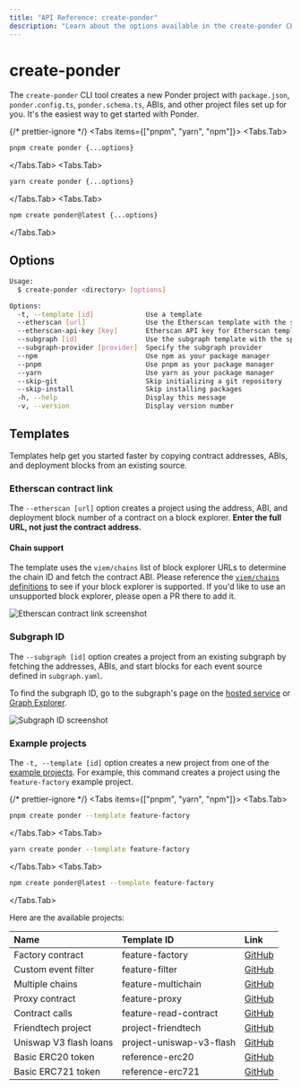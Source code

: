 ```yaml
---
title: "API Reference: create-ponder"
description: "Learn about the options available in the create-ponder CLI tool."
---
```



# create-ponder

The `create-ponder` CLI tool creates a new Ponder project with `package.json`, `ponder.config.ts`, `ponder.schema.ts`, ABIs, and other project files set up for you. It's the easiest way to get started with Ponder.

{/* prettier-ignore */}
<Tabs items={["pnpm", "yarn", "npm"]}>
  <Tabs.Tab>
```bash filename="shell"
pnpm create ponder {...options}
```
</Tabs.Tab>
  <Tabs.Tab>
```bash filename="shell"
yarn create ponder {...options}
```
</Tabs.Tab>
  <Tabs.Tab>
```bash filename="shell"
npm create ponder@latest {...options}
```
</Tabs.Tab>
</Tabs>

## Options

```sh
Usage:
  $ create-ponder <directory> [options]

Options:
  -t, --template [id]             Use a template
  --etherscan [url]               Use the Etherscan template with the specified contract URL
  --etherscan-api-key [key]       Etherscan API key for Etherscan template
  --subgraph [id]                 Use the subgraph template with the specified subgraph ID
  --subgraph-provider [provider]  Specify the subgraph provider
  --npm                           Use npm as your package manager
  --pnpm                          Use pnpm as your package manager
  --yarn                          Use yarn as your package manager
  --skip-git                      Skip initializing a git repository
  --skip-install                  Skip installing packages
  -h, --help                      Display this message
  -v, --version                   Display version number
```

## Templates

Templates help get you started faster by copying contract addresses, ABIs, and deployment blocks from an existing source.

### Etherscan contract link

The `--etherscan [url]` option creates a project using the address, ABI, and deployment block number of a contract on a block explorer. **Enter the full URL, not just the contract address.**

#### Chain support

The template uses the `viem/chains` list of block explorer URLs to determine the chain ID and fetch the contract ABI. Please reference the [`viem/chains` definitions](https://github.com/wevm/viem/tree/main/src/chains/definitions) to see if your block explorer is supported. If you'd like to use an unsupported block explorer, please open a PR there to add it.

![Etherscan contract link screenshot](/etherscan-link.png)

### Subgraph ID

The `--subgraph [id]` option creates a project from an existing subgraph by fetching the addresses, ABIs, and start blocks for each event source defined in `subgraph.yaml`.

To find the subgraph ID, go to the subgraph's page on the [hosted service](https://thegraph.com/hosted-service/subgraph/protofire/makerdao-governance) or [Graph Explorer](https://thegraph.com/explorer/).

![Subgraph ID screenshot](/subgraph-id.png)

### Example projects

The `-t, --template [id]` option creates a new project from one of the [example projects](https://github.com/ponder-sh/ponder/tree/main/examples).
For example, this command creates a project using the `feature-factory` example project.

{/* prettier-ignore */}
<Tabs items={["pnpm", "yarn", "npm"]}>
  <Tabs.Tab>
```bash filename="shell"
pnpm create ponder --template feature-factory
```
</Tabs.Tab>
  <Tabs.Tab>
```bash filename="shell"
yarn create ponder --template feature-factory
```
</Tabs.Tab>
  <Tabs.Tab>
```bash filename="shell"
npm create ponder@latest --template feature-factory
```
</Tabs.Tab>
</Tabs>

Here are the available projects:

| Name                   | Template ID              | Link                                                                                      |
| :--------------------- | :----------------------- | :---------------------------------------------------------------------------------------- |
| Factory contract       | feature-factory          | [GitHub](https://github.com/ponder-sh/ponder/tree/main/examples/feature-factory)          |
| Custom event filter    | feature-filter           | [GitHub](https://github.com/ponder-sh/ponder/tree/main/examples/feature-filter)           |
| Multiple chains        | feature-multichain       | [GitHub](https://github.com/ponder-sh/ponder/tree/main/examples/feature-multichain)       |
| Proxy contract         | feature-proxy            | [GitHub](https://github.com/ponder-sh/ponder/tree/main/examples/feature-proxy)            |
| Contract calls         | feature-read-contract    | [GitHub](https://github.com/ponder-sh/ponder/tree/main/examples/feature-read-contract)    |
| Friendtech project     | project-friendtech       | [GitHub](https://github.com/ponder-sh/ponder/tree/main/examples/project-friendtech)       |
| Uniswap V3 flash loans | project-uniswap-v3-flash | [GitHub](https://github.com/ponder-sh/ponder/tree/main/examples/project-uniswap-v3-flash) |
| Basic ERC20 token      | reference-erc20          | [GitHub](https://github.com/ponder-sh/ponder/tree/main/examples/reference-erc20)          |
| Basic ERC721 token     | reference-erc721         | [GitHub](https://github.com/ponder-sh/ponder/tree/main/examples/reference-erc721)         |
